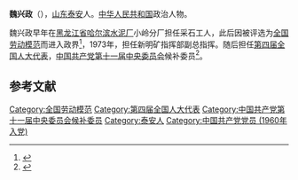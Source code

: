 '''魏兴政'''（{{bd|1935年|||catIdx=W}}），[[山东|山东]][[泰安|泰安]]人。[[中华人民共和国|中华人民共和国]]政治人物。

魏兴政早年在[[黑龙江省|黑龙江省]][[哈尔滨水泥厂|哈尔滨水泥厂]]小岭分厂担任采石工人，此后因被评选为[[全国劳动模范|全国劳动模范]]而进入政界<ref>{{cite book|author=哈尔滨市地方志编纂委员会|title=《哈尔滨市志: 群团》|publisher=黑龙江人民出版社|pages=10页}}</ref>，1973年，担任新明矿指挥部副总指挥。随后担任[[第四届全国人大代表|第四届全国人大代表]]，[[中国共产党第十一届中央委员会|中国共产党第十一届中央委员会]]候补委员<ref>{{cite web|title=白石山上的铁人———记全国劳模魏兴政|url=http://news.sohu.com/20070517/n250061444.shtml|publisher=哈尔滨日报|accessdate=2012-02-11}}</ref>。

==参考文献==
{{reflist}}
{{中国政治人物小作品}}
{{DEFAULTSORT:wei xingzheng}}
[[Category:全国劳动模范|Category:全国劳动模范]]
[[Category:第四届全国人大代表|Category:第四届全国人大代表]]
[[Category:中国共产党第十一届中央委员会候补委员|Category:中国共产党第十一届中央委员会候补委员]]
[[Category:泰安人|Category:泰安人]]
[[Category:中国共产党党员_(1960年入党)|Category:中国共产党党员 (1960年入党)]]